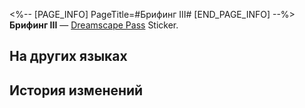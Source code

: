 <%-- [PAGE_INFO]
PageTitle=#Брифинг III#
[END_PAGE_INFO] --%>
{{Предмет Инфобокс
|id          = 223182
|Изображение = Dreamscape Pass Sticker Text.png
|Тип         = Dreamscape Pass Sticker
|Тип2        = Неспящий город Stickers
|Инвентарь   = 
|Редкость    = 4
|Эффект      = 
|Описание    = Пронумерованные наклейки, используемые для украшения дневника сновидений. Бывают самыми разными.
|Источник1   = [[Поговорите с восторженным журналистом у Золотой центральной станции]]
}}
{{Описание|Искатели грёз тратят в среднем 9450 кредитов на один приём пищи. Не так уж и много, правда? Но посмотрите на этот факт под другим углом: искатели грёз обедают в среднем 2,3 раза за системный час.}}
'''Брифинг III''' — [[Dreamscape Pass]] Sticker.

==На других языках==
{{На других языках
|en   = Clipping (III)
|zhs  = 简报•其三
|zht  = 簡報•其三
|ja   = 速報・3
|ko   = 토막 뉴스•3
|es   = Informe III
|fr   = Nouvelles&nbsp;(III)
|ru   = Брифинг III
|th   = รายงานโดยย่อ 3
|vi   = Tin Vắn (3)
|de   = Kurzbericht (III)
|id   = Laporan Singkat 3
|pt   = Recorte (III)
}}

==История изменений==
{{История изменений|3.5}}